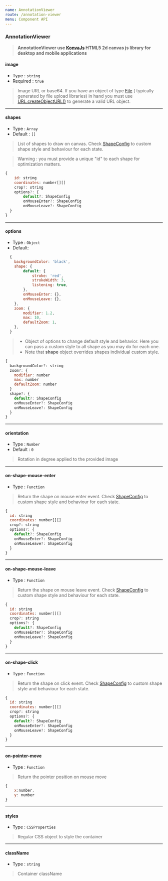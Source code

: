 ```yaml
---
name: AnnotationViewer
route: /annotation-viewer
menu: Component API
---
```


### AnnotationViewer

> **AnnotationViewer use [KonvaJs](https://konvajs.org) HTML5 2d canvas js library for desktop and mobile applications**

#### image

- Type : `string`
- Required : `true`

> Image URL or base64. If you have an object of type [File](https://developer.mozilla.org/fr/docs/Web/API/File) ( typically generated by file upload libraries) in hand you must use [URL.createObjectURL()](https://developer.mozilla.org/fr/docs/Web/API/URL/createObjectURL) to generate a valid URL object.

---

#### shapes

- Type : `Array`
- Default : `[]`

> List of shapes to draw on canvas. Check [ShapeConfig](https://konvajs.org/api/Konva.Line.html#main) to custom shape style and behaviour for each state.

> Warning : you must provide a unique "id" to each shape for optimization matters.

```js
{
    id: string
    coordinates: number[][]
    crop?: string
    options?: {
        default?: ShapeConfig
        onMouseEnter?: ShapeConfig
        onMouseLeave?: ShapeConfig
  }
}
```

---

#### options

- Type : `Object`
- Default:

```javascript
  {
    backgroundColor: 'black',
    shape: {
        default: {
            stroke: 'red',
            strokeWidth: 3,
            listening: true,
        },
        onMouseEnter: {},
        onMouseLeave: {},
    },
    zoom: {
        modifier: 1.2,
        max: 10,
        defaultZoom: 1,
    },
  }

```

> - Object of options to change default style and behavior. Here you can pass a custom style to all shape as you may do for each one.
> - Note that **shape** object overrides shapes individual custom style.

```js
{
  backgroundColor?: string
  zoom?: {
    modifier: number
    max: number
    defaultZoom: number
  }
  shape?: {
    default?: ShapeConfig
    onMouseEnter?: ShapeConfig
    onMouseLeave?: ShapeConfig
  }
}
```

---

#### orientation

- Type : `Number`
- Default : `0`

> Rotation in degree applied to the provided image

---

#### on-shape-mouse-enter

- Type : `Function`

> Return the shape on mouse enter event. Check [ShapeConfig](https://konvajs.org/api/Konva.Line.html#main) to custom shape style and behaviour for each state.

```javascript
{
  id: string
  coordinates: number[][]
  crop?: string
  options?: {
    default?: ShapeConfig
    onMouseEnter?: ShapeConfig
    onMouseLeave?: ShapeConfig
  }
}
```

---

#### on-shape-mouse-leave

- Type : `Function`

> Return the shape on mouse leave event. Check [ShapeConfig](https://konvajs.org/api/Konva.Line.html#main) to custom shape style and behaviour for each state.

```javascript
{
  id: string
  coordinates: number[][]
  crop?: string
  options?: {
    default?: ShapeConfig
    onMouseEnter?: ShapeConfig
    onMouseLeave?: ShapeConfig
  }
}
```

---

#### on-shape-click

- Type : `Function`

> Return the shape on click event. Check [ShapeConfig](https://konvajs.org/api/Konva.Line.html#main) to custom shape style and behaviour for each state.

```javascript
{
  id: string
  coordinates: number[][]
  crop?: string
  options?: {
    default?: ShapeConfig
    onMouseEnter?: ShapeConfig
    onMouseLeave?: ShapeConfig
  }
}
```

---

#### on-pointer-move

- Type : `Function`

> Return the pointer position on mouse move

```javascript
{
    x:number,
    y: number
}
```

---

#### styles

- Type : `CSSProperties`

> Regular CSS object to style the container

---

#### className

- Type : `string`

> Container className
